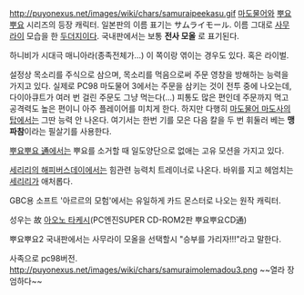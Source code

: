 http://puyonexus.net/images/wiki/chars/samuraipeekasu.gif
[[마도물어]]와 [[뿌요뿌요]] 시리즈의 등장 캐릭터. 일본판의 이름 표기는 サムライモール. 이름 그대로 [[사무라이]] 모습을 한 [[두더지]]이다. 국내판에서는 보통 '''전사 모올''' 로 표기된다.

하니비가 시대극 매니아라(종족전체가...) 이 쪽이랑 엮이는 경우도 있다. 혹은 라이벌.

설정상 목소리를 주식으로 삼으며, 목소리를 먹음으로써 주문 영창을 방해하는 능력을 가지고 있다. 실제로 PC98 마도물어 3에서는 주문을 삼키는 것이 전투 중에 나오는데, 다이아큐트가 여러 번 걸린 주문도 그냥 먹는다(...) 피통도 많은 편인데 주문까지 먹고 공격력도 높은 편이니 아주 플레이어를 미치게 한다. 하지만 다행히 [[마도물어 마도사의 탑]]에서는 그딴 능력 안 나온다. 여기서는 한번 기를 모은 다음 칼을 두 번 휘둘러 베는 '''맹파참'''이라는 필살기를 사용한다.

[[뿌요뿌요 通]]에서는 뿌요를 소거할 때 일도양단으로 없애는 고유 모션을 가지고 있다.

[[세리리의 해피버스데이]]에서는 힘관련 능력치 트레이너로 나온다. 바위를 지고 헤엄치는 [[세리리]]가 애처롭다.

GBC용 소프트 '아르르의 모험'에서는 유일하게 카드 몬스터로 나오는 원작 캐릭터.

성우는 故 [[아오노 타케시]](PC엔진SUPER CD-ROM2판 뿌요뿌요CD通)

뿌요뿌요2 국내판에서는 사무라이 모올을 선택할시 "승부를 가리자!!!"라고 말한다.

사족으로 pc98버전.
http://puyonexus.net/images/wiki/chars/samuraimolemadou3.png
~~열라 장엄하다~~
